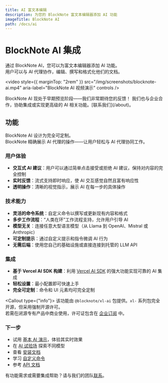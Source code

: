 ```yaml
---
title: AI 富文本编辑
description: 为您的 BlockNote 富文本编辑器添加 AI 功能
imageTitle: BlockNote AI
path: /docs/ai
---
```



# BlockNote AI 集成

通过 BlockNote AI，您可以为富文本编辑器添加 AI 功能。  
用户可以与 AI 代理协作，编辑、撰写和格式化他们的文档。

<video
  style={{ marginTop: "2rem" }}
  src="/img/screenshots/blocknote-ai.mp4"
  aria-label="BlockNote AI 视频演示"
  controls
/>

<Callout>
  BlockNote AI 现处于早期预览阶段——我们非常期待您的反馈！  
  我们也与企业合作，协助集成或实现更高级的 AI 相关功能。[联系我们](/about)。
</Callout>

## 功能

BlockNote AI 设计为完全可定制。  
BlockNote 精确展示 AI 代理的操作——让用户轻松与 AI 代理协同工作。

### 用户体验

- **交互式 AI 建议**：用户可以通过简单点击接受或拒绝 AI 建议，保持对内容的完全控制
- **实时反馈**：流式支持即时响应，使 AI 交互感觉自然且富有响应性
- **透明操作**：清晰的视觉指示，展示 AI 在每一步的具体操作

### 技术能力

- **灵活的命令系统**：自定义命令以撰写或更新现有内容和格式
- **多步工作流程**：“人类在环”工作流程支持，允许用户引导 AI
- **模型无关**：连接任意大型语言模型（从 Llama 到 OpenAI、Mistral 或 Anthropic）
- **可定制提示**：通过自定义提示和指令微调 AI 行为
- **无需后端**：使用您自己的基础设施或直接连接到托管的 LLM API

### 集成

- **基于 Vercel AI SDK 构建**：利用 [Vercel AI SDK](https://sdk.vercel.ai) 的强大功能实现可靠的 AI 集成
- **轻松设置**：最小配置即可快速上手
- **完全可定制**：命令和 UI 元素均可完全定制

<Callout type={"info"}>
  该功能由 `@blocknote/xl-ai` 包提供。`xl-` 系列包完全开源，但采用强制开源许可。  
  若需在闭源专有产品中商业使用，许可证包含在 [企业订阅](/pricing) 中。
</Callout>

### 下一步

- 试用 [基本 AI 演示](/examples/ai/minimal)，体验其实时效果
- 在 [AI 试验场](/examples/ai/playground) 探索不同模型
- 查看 [安装文档](/docs/ai/getting-started)
- 学习 [自定义命令](/docs/ai/custom-commands)
- 参考 [API 文档](/docs/ai/reference)

有功能需求或需要集成帮助？请与我们的团队[联系](/about)。